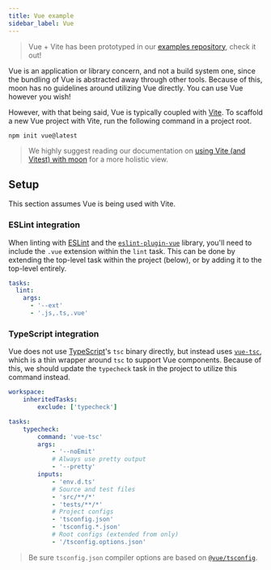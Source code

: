 ```yaml
---
title: Vue example
sidebar_label: Vue
---
```



> Vue + Vite has been prototyped in our
> [examples repository](https://github.com/moonrepo/examples/tree/master/apps/vue-vite-app), check
> it out!

Vue is an application or library concern, and not a build system one, since the bundling of Vue is
abstracted away through other tools. Because of this, moon has no guidelines around utilizing Vue
directly. You can use Vue however you wish!

However, with that being said, Vue is typically coupled with [Vite](https://vitejs.dev/). To
scaffold a new Vue project with Vite, run the following command in a project root.

```shell
npm init vue@latest
```

> We highly suggest reading our documentation on [using Vite (and Vitest) with moon](./vite) for a
> more holistic view.

## Setup

This section assumes Vue is being used with Vite.

### ESLint integration

When linting with [ESLint](./eslint) and the
[`eslint-plugin-vue`](https://eslint.vuejs.org/user-guide/#installation) library, you'll need to
include the `.vue` extension within the `lint` task. This can be done by extending the top-level
task within the project (below), or by adding it to the top-level entirely.

```yaml title="<project>/project.yml"
tasks:
  lint:
    args:
      - '--ext'
      - '.js,.ts,.vue'
```

### TypeScript integration

Vue does not use [TypeScript](./typescript)'s `tsc` binary directly, but instead uses
[`vue-tsc`](https://vuejs.org/guide/typescript/overview.html), which is a thin wrapper around `tsc`
to support Vue components. Because of this, we should update the `typecheck` task in the project to
utilize this command instead.

```yaml title="<project>/project.yml"
workspace:
	inheritedTasks:
		exclude: ['typecheck']

tasks:
	typecheck:
		command: 'vue-tsc'
		args:
			- '--noEmit'
			# Always use pretty output
			- '--pretty'
		inputs:
			- 'env.d.ts'
			# Source and test files
			- 'src/**/*'
			- 'tests/**/*'
			# Project configs
			- 'tsconfig.json'
			- 'tsconfig.*.json'
			# Root configs (extended from only)
			- '/tsconfig.options.json'
```

> Be sure `tsconfig.json` compiler options are based on
> [`@vue/tsconfig`](https://vuejs.org/guide/typescript/overview.html#configuring-tsconfig-json).
